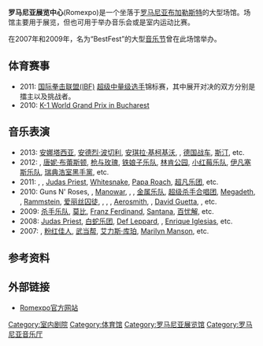 {{coord|44.47627|26.06509|display=title|type:landmark_region:RO}}
{{Infobox Stadium
| stadium_name      = 罗马尼亚展览中心(Romexpo)
| image             = 
| location          = [[罗马尼亚|罗马尼亚]][[布加勒斯特|布加勒斯特]]
| coordinates       = 
| opened            = 1962 
| expanded          = 1991
| owner             = 
| tenants           = 
| seating_capacity  = 音乐会: 40,000 <br />拳击，手球，网球: 14,000
| dimensions        = {{convert|100000|m2|acre|abbr=on}}<ref name=arch>{{cite web |url=http://www.romexpo.ro/index.php?pageid=2&action=showlinks&id=2&limba2=en |title=About us - Presentation |accessdate=201-06-05 |archive-date=2014-07-28 |archive-url=https://web.archive.org/web/20140728064348/http://www.romexpo.ro/index.php?pageid=2&action=showlinks&id=2&limba2=en |dead-url=no }}</ref>
}}

'''罗马尼亚展览中心'''(Romexpo)是一个坐落于[[罗马尼亚|罗马尼亚]][[布加勒斯特|布加勒斯特]]的大型场馆。场馆主要用于展览，但也可用于举办音乐会或是室内运动比赛。

在2007年和2009年，名为“BestFest”的大型[[音乐节|音乐节]]曾在此场馆举办。

==体育赛事==
* 2011: [[国际拳击联合会|国际拳击联盟(IBF)]] [[超中量级|超级中量级选手]]锦标赛，其中展开对决的双方分别是擂主{{link-en|卢西恩·布特|Lucian Bute}}以及挑战者{{link-en|简-保罗·门迪|Jean-Paul Mendy}}。
* 2010: [[K-1_World_Grand_Prix_2010_in_Bucharest|K-1 World Grand Prix in Bucharest]]

==音乐表演==
* 2013: [[安娜塔西亚|安娜塔西亚]], [[安德烈·波切利|安德烈·波切利]], [[安琪拉·基柯基沃|安琪拉·基柯基沃]], {{link-en|Florin Cezar Ouatu|Florin Cezar Ouatu}}, [[德国战车|德国战车]], [[斯汀|斯汀]], etc.
* 2012: {{link-en|White Sensation|Sensation (event)}}, [[唐妮·布蕾斯顿|唐妮·布蕾斯顿]], [[枪与玫瑰|枪与玫瑰]], [[铁娘子乐队|铁娘子乐队]], [[林肯公园|林肯公园]], [[小红莓乐队|小红莓乐队]], [[伊凡塞斯_(乐队)|伊凡塞斯乐队]], [[瑞典浩室黑手黨|瑞典浩室黑手黨]], etc.
* 2011: {{link-en|Alex Gaudino|Alex Gaudino}}, {{link-en|Chicane|Chicane (recording artist)}}, [[猶太祭司|Judas Priest]], [[白蛇_(樂團)|Whitesnake]], [[蟑螂老爹|Papa Roach]], [[超凡乐团|超凡乐团]], etc.
* 2010: Guns N' Roses, {{link-en|Accept|Accept (band)}}, [[战士帮合唱团|Manowar]], {{link-en|Paradise Lost (band)|Paradise Lost (band)}}, {{link-en|Volbeat|Volbeat}}, [[金属乐队|金属乐队]], [[超级杀手合唱团|超级杀手合唱团]], [[麦加帝斯|Megadeth]], {{link-en|Anthrax (band)|Anthrax (band)}}, [[德国战车|Rammstein]], [[爱丽丝囚徒|爱丽丝囚徒]], {{link-en|Stone Sour|Stone Sour}}, {{link-en|Anathema|Anathema (band)}}, {{link-en|彩虹乐队|Iris (Romanian band)}}, [[空中铁匠|Aerosmith]], {{link-en|Noisettes|Noisettes}}, [[大衛·庫塔_(DJ)|David Guetta]], {{link-en|Yves Larock|Yves Larock}}, etc.
* 2009: [[杀手乐队|杀手乐队]], [[莫比|莫比]], [[法蘭茲·費迪南|Franz Ferdinand]], [[山塔那合唱團|Santana]], [[Placebo|百忧解]], etc.
* 2008: [[猶太祭司|Judas Priest]], [[Whitesnake|白蛇乐团]], [[威豹乐队|Def Leppard]], {{link-en|Amorphis|Amorphis}}, [[安立奎·伊格萊西亞斯|Enrique Iglesias]], etc.
* 2007: {{link-en|Faithless|Faithless}}, [[粉红佳人|粉红佳人]], [[武当帮|武当帮]], [[埃利斯·库珀|艾力斯·库珀]], [[瑪麗蓮·曼森|Marilyn Manson]], etc.

==参考资料==
{{reflist}}

==外部链接==
* [https://web.archive.org/web/20070602225801/http://www.romexpo.org/ Romexpo官方网站]

[[Category:室内剧院|Category:室内剧院]]
[[Category:体育馆|Category:体育馆]]
[[Category:罗马尼亚展览馆|Category:罗马尼亚展览馆]]
[[Category:罗马尼亚音乐厅|Category:罗马尼亚音乐厅]]